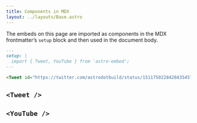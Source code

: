 ```yaml
---
title: Components in MDX
layout: ../layouts/Base.astro
---
```



The embeds on this page are imported as components in the MDX frontmatter’s `setup` block and then used in the document body.

```md
---
setup: |
  import { Tweet, YouTube } from 'astro-embed';
---

<Tweet id="https://twitter.com/astrodotbuild/status/1511750228428435457" />
```

## `<Tweet />`

<Tweet id="https://twitter.com/astrodotbuild/status/1511750228428435457" />

## `<YouTube />`

<YouTube id="Hoe-woAhq_k" />

